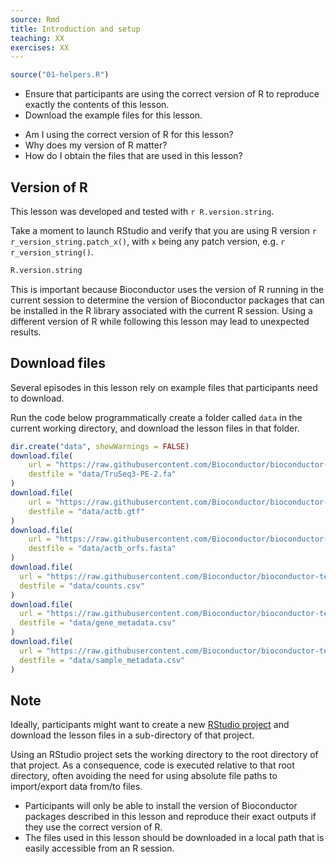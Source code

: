 ```yaml
---
source: Rmd
title: Introduction and setup
teaching: XX
exercises: XX
---
```


```r
source("01-helpers.R")
```

::::::::::::::::::::::::::::::::::::::: objectives

- Ensure that participants are using the correct version of R to reproduce exactly the contents of this lesson.
- Download the example files for this lesson.

::::::::::::::::::::::::::::::::::::::::::::::::::

:::::::::::::::::::::::::::::::::::::::: questions

- Am I using the correct version of R for this lesson?
- Why does my version of R matter?
- How do I obtain the files that are used in this lesson?

::::::::::::::::::::::::::::::::::::::::::::::::::

## Version of R

This lesson was developed and tested with `r R.version.string`.

Take a moment to launch RStudio and verify that you are using R version `r r_version_string.patch_x()`, with `x` being any patch version, e.g. `r r_version_string()`.

```r
R.version.string
```

This is important because Bioconductor uses the version of R running in the current session to determine the version of Bioconductor packages that can be installed in the R library associated with the current R session.
Using a different version of R while following this lesson may lead to unexpected results.

## Download files

Several episodes in this lesson rely on example files that participants need to download.

Run the code below programmatically create a folder called `data` in the current working directory, and download the lesson files in that folder.

```r
dir.create("data", showWarnings = FALSE)
download.file(
    url = "https://raw.githubusercontent.com/Bioconductor/bioconductor-teaching/master/data/TrimmomaticAdapters/TruSeq3-PE-2.fa", 
    destfile = "data/TruSeq3-PE-2.fa"
)
download.file(
    url = "https://raw.githubusercontent.com/Bioconductor/bioconductor-teaching/master/data/ActbGtf/actb.gtf", 
    destfile = "data/actb.gtf"
)
download.file(
    url = "https://raw.githubusercontent.com/Bioconductor/bioconductor-teaching/master/data/ActbOrf/actb_orfs.fasta", 
    destfile = "data/actb_orfs.fasta"
)
download.file(
  url = "https://raw.githubusercontent.com/Bioconductor/bioconductor-teaching/devel/data/SummarizedExperiment/counts.csv",
  destfile = "data/counts.csv"
)
download.file(
  url = "https://raw.githubusercontent.com/Bioconductor/bioconductor-teaching/devel/data/SummarizedExperiment/gene_metadata.csv",
  destfile = "data/gene_metadata.csv"
)
download.file(
  url = "https://raw.githubusercontent.com/Bioconductor/bioconductor-teaching/devel/data/SummarizedExperiment/sample_metadata.csv",
  destfile = "data/sample_metadata.csv"
)
```

:::::::::::::::::::::::::::::::::::::::::  callout

## Note

Ideally, participants might want to create a new [RStudio project][external-rstudio-project] and download the lesson files in a sub-directory of that project.

Using an RStudio project sets the working directory to the root directory of that project.
As a consequence, code is executed relative to that root directory, often avoiding the need for using absolute file paths to import/export data from/to files.


::::::::::::::::::::::::::::::::::::::::::::::::::

[external-rstudio-project]: https://support.rstudio.com/hc/en-us/articles/200526207-Using-Projects


:::::::::::::::::::::::::::::::::::::::: keypoints

- Participants will only be able to install the version of Bioconductor packages described in this lesson and reproduce their exact outputs if they use the correct version of R.
- The files used in this lesson should be downloaded in a local path that is easily accessible from an R session.

::::::::::::::::::::::::::::::::::::::::::::::::::



